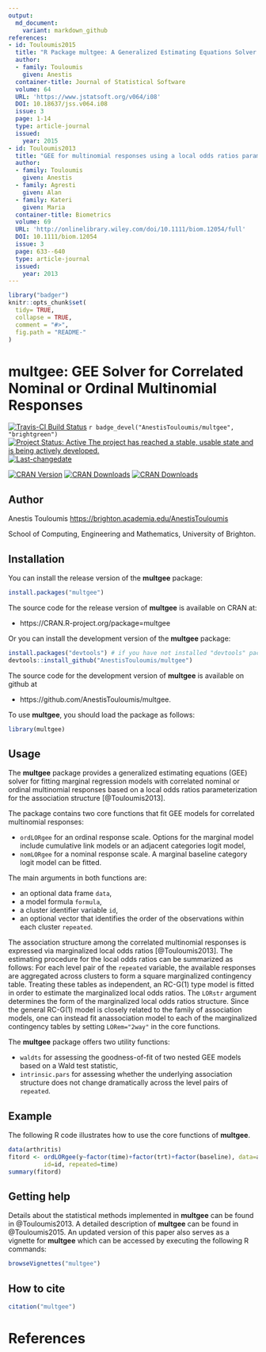 ```yaml
---
output:
  md_document:
    variant: markdown_github
references:
- id: Touloumis2015
  title: "R Package multgee: A Generalized Estimating Equations Solver for Multinomial Responses"
  author:
  - family: Touloumis
    given: Anestis
  container-title: Journal of Statistical Software
  volume: 64
  URL: 'https://www.jstatsoft.org/v064/i08'
  DOI: 10.18637/jss.v064.i08
  issue: 3
  page: 1-14
  type: article-journal
  issued:
    year: 2015
- id: Touloumis2013
  title: "GEE for multinomial responses using a local odds ratios parameterization"
  author:
  - family: Touloumis
    given: Anestis
  - family: Agresti
    given: Alan
  - family: Kateri
    given: Maria
  container-title: Biometrics
  volume: 69
  URL: 'http://onlinelibrary.wiley.com/doi/10.1111/biom.12054/full'
  DOI: 10.1111/biom.12054
  issue: 3
  page: 633--640
  type: article-journal
  issued:
    year: 2013
---
```


<!-- README.md is generated from README.Rmd. Please edit that file -->

```r
library("badger")
knitr::opts_chunk$set(
  tidy= TRUE,
  collapse = TRUE,
  comment = "#>",
  fig.path = "README-"
)
```

# multgee: GEE Solver for Correlated Nominal or Ordinal Multinomial Responses


[![Travis-CI Build Status](https://travis-ci.org/AnestisTouloumis/multgee.svg?branch=master)](https://travis-ci.org/AnestisTouloumis/multgee)
`r badge_devel("AnestisTouloumis/multgee", "brightgreen")`
[![Project Status: Active The project has reached a stable, usable state and is being actively developed.](http://www.repostatus.org/badges/latest/active.svg)](http://www.repostatus.org/#active) 
[![Last-changedate](https://img.shields.io/badge/last%20change-`r gsub('-', '--', Sys.Date())`-brightgreen.svg)](/commits/master)


[![CRAN Version](http://www.r-pkg.org/badges/version/multgee?color=blue)](https://cran.r-project.org/package=multgee)
[![CRAN Downloads](http://cranlogs.r-pkg.org/badges/grand-total/multgee?color=blue)](http://cranlogs.r-pkg.org/badges/grand-total/multgee)
[![CRAN Downloads](http://cranlogs.r-pkg.org/badges/multgee)](http://cran.rstudio.com/web/packages/multgee/index.html)


## Author

Anestis Touloumis <https://brighton.academia.edu/AnestisTouloumis>

School of Computing, Engineering and Mathematics, University of Brighton. 


## Installation

You can install the release version of the **multgee** package:

```r
install.packages("multgee")
```

The source code for the release version of **multgee** is available on CRAN at:

- https://CRAN.R-project.org/package=multgee

Or you can install the development version of the **multgee** package:

```r
install.packages("devtools") # if you have not installed "devtools" package
devtools::install_github("AnestisTouloumis/multgee")
```

The source code for the development version of **multgee** is available on github at

- https://github.com/AnestisTouloumis/multgee.

To use **multgee**, you should load the package as follows:

```r
library(multgee)
```

## Usage

The **multgee** package provides a generalized estimating equations (GEE) solver for fitting marginal regression models with correlated nominal or ordinal multinomial responses based on a local odds ratios parameterization for the association structure [@Touloumis2013].


The package contains two core functions that fit GEE models for correlated multinomial responses:

- `ordLORgee` for an ordinal response scale. Options for the marginal model include cumulative link models or an adjacent categories logit model,
- `nomLORgee` for a nominal response scale. A marginal baseline category logit model can be fitted.

The main arguments in both functions are: 

- an optional data frame `data`,
- a model formula `formula`,
- a cluster identifier variable `id`,
- an optional vector that identifies the order of the observations within each cluster `repeated`.


The association structure among the correlated multinomial responses is expressed via marginalized local odds ratios [@Touloumis2013]. The estimating procedure for the local odds ratios can be summarized as follows: For each level pair of the `repeated` variable, the available responses are aggregated across clusters to form a square marginalized contingency table. Treating these tables as independent, an RC-G(1) type model is fitted in order to estimate the marginalized local odds ratios. The `LORstr` argument determines the form of the marginalized local odds ratios structure. Since the general RC-G(1) model is closely related to the family of association models, one can instead fit anassociation model to each of the marginalized contingency tables by setting `LORem="2way"` in the core functions. 


The **multgee** package offers two utility functions:

- `waldts` for assessing the goodness-of-fit of two nested GEE models based on a Wald test statistic,
- `intrinsic.pars` for assessing whether the underlying association structure does not change dramatically across the level pairs of `repeated`.


## Example

The following R code illustrates how to use the core functions of **multgee**.

```r
data(arthritis)
fitord <- ordLORgee(y~factor(time)+factor(trt)+factor(baseline), data=arthritis,
          id=id, repeated=time)
summary(fitord) 
```

## Getting help
Details about the statistical methods implemented in **multgee** can be found in @Touloumis2013. A detailed description of **multgee** can be found in @Touloumis2015. An updated version of this paper also serves as a vignette for **multgee** which can be accessed by executing the following R commands: 

```r
browseVignettes("multgee")
```


## How to cite

```r
citation("multgee")
```

# References